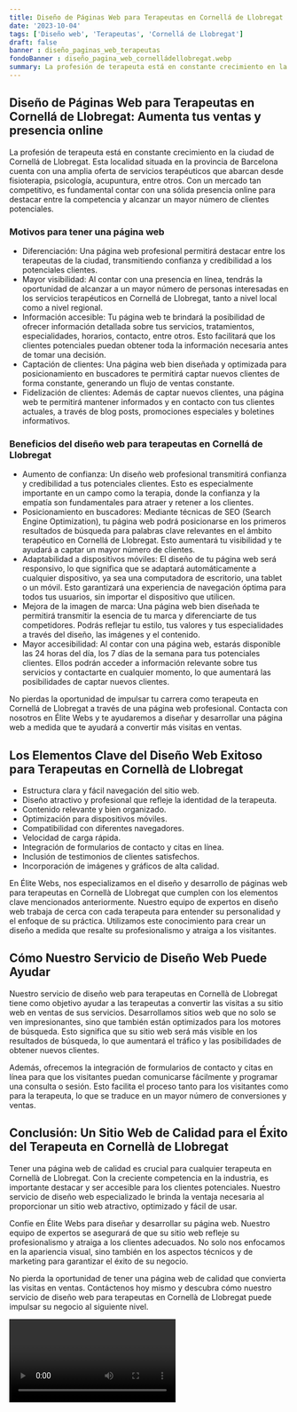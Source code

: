 ```yaml
---
title: Diseño de Páginas Web para Terapeutas en Cornellá de Llobregat
date: '2023-10-04'
tags: ['Diseño web', 'Terapeutas', 'Cornellá de Llobregat']
draft: false
banner : diseño_paginas_web_terapeutas
fondoBanner : diseño_pagina_web_cornelládellobregat.webp
summary: La profesión de terapeuta está en constante crecimiento en la ciudad de Cornellá de Llobregat. Esta localidad situada en la provincia de Barcelona cuenta con una amplia oferta de servicios terapéuticos que abarcan desde fisioterapia, psicología, acupuntura, entre otros. Con un mercado tan competitivo, es fundamental contar con una sólida presencia online para destacar entre la competencia y alcanzar un mayor número de clientes potenciales.
---
```


## Diseño de Páginas Web para Terapeutas en Cornellá de Llobregat: Aumenta tus ventas y presencia online

La profesión de terapeuta está en constante crecimiento en la ciudad de Cornellá de Llobregat. Esta localidad situada en la provincia de Barcelona cuenta con una amplia oferta de servicios terapéuticos que abarcan desde fisioterapia, psicología, acupuntura, entre otros. Con un mercado tan competitivo, es fundamental contar con una sólida presencia online para destacar entre la competencia y alcanzar un mayor número de clientes potenciales.

### Motivos para tener una página web

- Diferenciación: Una página web profesional permitirá destacar entre los terapeutas de la ciudad, transmitiendo confianza y credibilidad a los potenciales clientes. 
- Mayor visibilidad: Al contar con una presencia en línea, tendrás la oportunidad de alcanzar a un mayor número de personas interesadas en los servicios terapéuticos en Cornellá de Llobregat, tanto a nivel local como a nivel regional.
- Información accesible: Tu página web te brindará la posibilidad de ofrecer información detallada sobre tus servicios, tratamientos, especialidades, horarios, contacto, entre otros. Esto facilitará que los clientes potenciales puedan obtener toda la información necesaria antes de tomar una decisión.
- Captación de clientes: Una página web bien diseñada y optimizada para posicionamiento en buscadores te permitirá captar nuevos clientes de forma constante, generando un flujo de ventas constante.
- Fidelización de clientes: Además de captar nuevos clientes, una página web te permitirá mantener informados y en contacto con tus clientes actuales, a través de blog posts, promociones especiales y boletines informativos.

### Beneficios del diseño web para terapeutas en Cornellá de Llobregat

- Aumento de confianza: Un diseño web profesional transmitirá confianza y credibilidad a tus potenciales clientes. Esto es especialmente importante en un campo como la terapia, donde la confianza y la empatía son fundamentales para atraer y retener a los clientes.
- Posicionamiento en buscadores: Mediante técnicas de SEO (Search Engine Optimization), tu página web podrá posicionarse en los primeros resultados de búsqueda para palabras clave relevantes en el ámbito terapéutico en Cornellá de Llobregat. Esto aumentará tu visibilidad y te ayudará a captar un mayor número de clientes.
- Adaptabilidad a dispositivos móviles: El diseño de tu página web será responsivo, lo que significa que se adaptará automáticamente a cualquier dispositivo, ya sea una computadora de escritorio, una tablet o un móvil. Esto garantizará una experiencia de navegación óptima para todos tus usuarios, sin importar el dispositivo que utilicen.
- Mejora de la imagen de marca: Una página web bien diseñada te permitirá transmitir la esencia de tu marca y diferenciarte de tus competidores. Podrás reflejar tu estilo, tus valores y tus especialidades a través del diseño, las imágenes y el contenido.
- Mayor accesibilidad: Al contar con una página web, estarás disponible las 24 horas del día, los 7 días de la semana para tus potenciales clientes. Ellos podrán acceder a información relevante sobre tus servicios y contactarte en cualquier momento, lo que aumentará las posibilidades de captar nuevos clientes.

No pierdas la oportunidad de impulsar tu carrera como terapeuta en Cornellá de Llobregat a través de una página web profesional. Contacta con nosotros en Élite Webs y te ayudaremos a diseñar y desarrollar una página web a medida que te ayudará a convertir más visitas en ventas.

<GifSeo />

<Cta />

## Los Elementos Clave del Diseño Web Exitoso para Terapeutas en Cornellà de Llobregat

- Estructura clara y fácil navegación del sitio web.
- Diseño atractivo y profesional que refleje la identidad de la terapeuta.
- Contenido relevante y bien organizado.
- Optimización para dispositivos móviles.
- Compatibilidad con diferentes navegadores.
- Velocidad de carga rápida.
- Integración de formularios de contacto y citas en línea.
- Inclusión de testimonios de clientes satisfechos.
- Incorporación de imágenes y gráficos de alta calidad.

En Élite Webs, nos especializamos en el diseño y desarrollo de páginas web para terapeutas en Cornellà de Llobregat que cumplen con los elementos clave mencionados anteriormente. Nuestro equipo de expertos en diseño web trabaja de cerca con cada terapeuta para entender su personalidad y el enfoque de su práctica. Utilizamos este conocimiento para crear un diseño a medida que resalte su profesionalismo y atraiga a los visitantes.

## Cómo Nuestro Servicio de Diseño Web Puede Ayudar

Nuestro servicio de diseño web para terapeutas en Cornellà de Llobregat tiene como objetivo ayudar a las terapeutas a convertir las visitas a su sitio web en ventas de sus servicios. Desarrollamos sitios web que no solo se ven impresionantes, sino que también están optimizados para los motores de búsqueda. Esto significa que su sitio web será más visible en los resultados de búsqueda, lo que aumentará el tráfico y las posibilidades de obtener nuevos clientes.

Además, ofrecemos la integración de formularios de contacto y citas en línea para que los visitantes puedan comunicarse fácilmente y programar una consulta o sesión. Esto facilita el proceso tanto para los visitantes como para la terapeuta, lo que se traduce en un mayor número de conversiones y ventas.

## Conclusión: Un Sitio Web de Calidad para el Éxito del Terapeuta en Cornellà de Llobregat

Tener una página web de calidad es crucial para cualquier terapeuta en Cornellà de Llobregat. Con la creciente competencia en la industria, es importante destacar y ser accesible para los clientes potenciales. Nuestro servicio de diseño web especializado le brinda la ventaja necesaria al proporcionar un sitio web atractivo, optimizado y fácil de usar.

Confíe en Élite Webs para diseñar y desarrollar su página web. Nuestro equipo de expertos se asegurará de que su sitio web refleje su profesionalismo y atraiga a los clientes adecuados. No solo nos enfocamos en la apariencia visual, sino también en los aspectos técnicos y de marketing para garantizar el éxito de su negocio.

No pierda la oportunidad de tener una página web de calidad que convierta las visitas en ventas. Contáctenos hoy mismo y descubra cómo nuestro servicio de diseño web para terapeutas en Cornellà de Llobregat puede impulsar su negocio al siguiente nivel.

<Video />

<CtaBot job='Terapeutas' city='Cornellá de Llobregat'/>

<Gmaps query='Cornellá de Llobregat+españa+maps' />